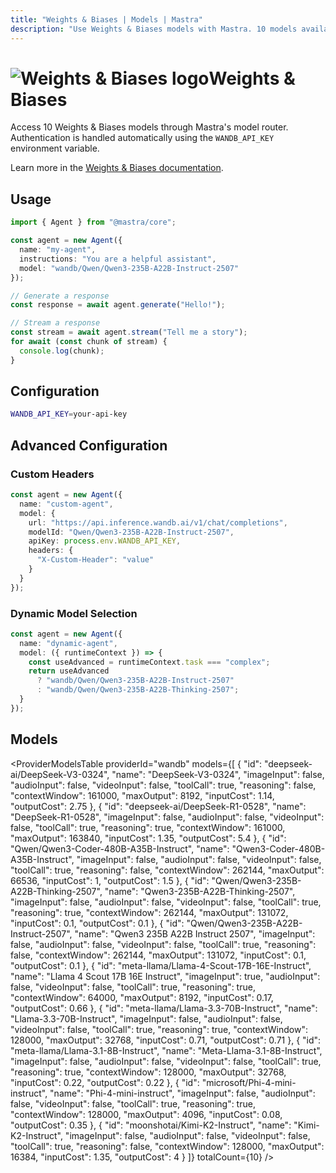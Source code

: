 ```yaml
---
title: "Weights & Biases | Models | Mastra"
description: "Use Weights & Biases models with Mastra. 10 models available."
---
```



# <img src="https://models.dev/logos/wandb.svg" alt="Weights & Biases logo" className="inline w-8 h-8 mr-2 align-middle dark:invert dark:brightness-0 dark:contrast-200" />Weights & Biases

Access 10 Weights & Biases models through Mastra's model router. Authentication is handled automatically using the `WANDB_API_KEY` environment variable.

Learn more in the [Weights & Biases documentation](https://weave-docs.wandb.ai).

## Usage

```typescript
import { Agent } from "@mastra/core";

const agent = new Agent({
  name: "my-agent",
  instructions: "You are a helpful assistant",
  model: "wandb/Qwen/Qwen3-235B-A22B-Instruct-2507"
});

// Generate a response
const response = await agent.generate("Hello!");

// Stream a response
const stream = await agent.stream("Tell me a story");
for await (const chunk of stream) {
  console.log(chunk);
}
```

## Configuration

```bash
WANDB_API_KEY=your-api-key
```

## Advanced Configuration

### Custom Headers

```typescript
const agent = new Agent({
  name: "custom-agent",
  model: {
    url: "https://api.inference.wandb.ai/v1/chat/completions",
    modelId: "Qwen/Qwen3-235B-A22B-Instruct-2507",
    apiKey: process.env.WANDB_API_KEY,
    headers: {
      "X-Custom-Header": "value"
    }
  }
});
```

### Dynamic Model Selection

```typescript
const agent = new Agent({
  name: "dynamic-agent",
  model: ({ runtimeContext }) => {
    const useAdvanced = runtimeContext.task === "complex";
    return useAdvanced 
      ? "wandb/Qwen/Qwen3-235B-A22B-Instruct-2507"
      : "wandb/Qwen/Qwen3-235B-A22B-Thinking-2507";
  }
});
```

## Models

<ProviderModelsTable 
  providerId="wandb" 
  models={[
  {
    "id": "deepseek-ai/DeepSeek-V3-0324",
    "name": "DeepSeek-V3-0324",
    "imageInput": false,
    "audioInput": false,
    "videoInput": false,
    "toolCall": true,
    "reasoning": false,
    "contextWindow": 161000,
    "maxOutput": 8192,
    "inputCost": 1.14,
    "outputCost": 2.75
  },
  {
    "id": "deepseek-ai/DeepSeek-R1-0528",
    "name": "DeepSeek-R1-0528",
    "imageInput": false,
    "audioInput": false,
    "videoInput": false,
    "toolCall": true,
    "reasoning": true,
    "contextWindow": 161000,
    "maxOutput": 163840,
    "inputCost": 1.35,
    "outputCost": 5.4
  },
  {
    "id": "Qwen/Qwen3-Coder-480B-A35B-Instruct",
    "name": "Qwen3-Coder-480B-A35B-Instruct",
    "imageInput": false,
    "audioInput": false,
    "videoInput": false,
    "toolCall": true,
    "reasoning": false,
    "contextWindow": 262144,
    "maxOutput": 66536,
    "inputCost": 1,
    "outputCost": 1.5
  },
  {
    "id": "Qwen/Qwen3-235B-A22B-Thinking-2507",
    "name": "Qwen3-235B-A22B-Thinking-2507",
    "imageInput": false,
    "audioInput": false,
    "videoInput": false,
    "toolCall": true,
    "reasoning": true,
    "contextWindow": 262144,
    "maxOutput": 131072,
    "inputCost": 0.1,
    "outputCost": 0.1
  },
  {
    "id": "Qwen/Qwen3-235B-A22B-Instruct-2507",
    "name": "Qwen3 235B A22B Instruct 2507",
    "imageInput": false,
    "audioInput": false,
    "videoInput": false,
    "toolCall": true,
    "reasoning": false,
    "contextWindow": 262144,
    "maxOutput": 131072,
    "inputCost": 0.1,
    "outputCost": 0.1
  },
  {
    "id": "meta-llama/Llama-4-Scout-17B-16E-Instruct",
    "name": "Llama 4 Scout 17B 16E Instruct",
    "imageInput": true,
    "audioInput": false,
    "videoInput": false,
    "toolCall": true,
    "reasoning": true,
    "contextWindow": 64000,
    "maxOutput": 8192,
    "inputCost": 0.17,
    "outputCost": 0.66
  },
  {
    "id": "meta-llama/Llama-3.3-70B-Instruct",
    "name": "Llama-3.3-70B-Instruct",
    "imageInput": false,
    "audioInput": false,
    "videoInput": false,
    "toolCall": true,
    "reasoning": true,
    "contextWindow": 128000,
    "maxOutput": 32768,
    "inputCost": 0.71,
    "outputCost": 0.71
  },
  {
    "id": "meta-llama/Llama-3.1-8B-Instruct",
    "name": "Meta-Llama-3.1-8B-Instruct",
    "imageInput": false,
    "audioInput": false,
    "videoInput": false,
    "toolCall": true,
    "reasoning": true,
    "contextWindow": 128000,
    "maxOutput": 32768,
    "inputCost": 0.22,
    "outputCost": 0.22
  },
  {
    "id": "microsoft/Phi-4-mini-instruct",
    "name": "Phi-4-mini-instruct",
    "imageInput": false,
    "audioInput": false,
    "videoInput": false,
    "toolCall": true,
    "reasoning": true,
    "contextWindow": 128000,
    "maxOutput": 4096,
    "inputCost": 0.08,
    "outputCost": 0.35
  },
  {
    "id": "moonshotai/Kimi-K2-Instruct",
    "name": "Kimi-K2-Instruct",
    "imageInput": false,
    "audioInput": false,
    "videoInput": false,
    "toolCall": true,
    "reasoning": false,
    "contextWindow": 128000,
    "maxOutput": 16384,
    "inputCost": 1.35,
    "outputCost": 4
  }
]}
  totalCount={10}
/>
